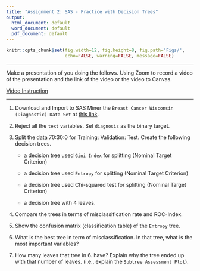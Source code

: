 ```yaml
---
title: "Assignment 2: SAS - Practice with Decision Trees"
output:
  html_document: default
  word_document: default
  pdf_document: default
---
```


```r
knitr::opts_chunk$set(fig.width=12, fig.height=8, fig.path='Figs/',
                      echo=FALSE, warning=FALSE, message=FALSE)
```


-------

Make a presentation of you doing the follows. Using Zoom to record a video of the presentation and the link of the video or the video to Canvas.

[Video Instruction](https://bryant.hosted.panopto.com/Panopto/Pages/Viewer.aspx?id=59129bd3-7152-4f94-9988-b36001446e0f)

-------

1. Download and Import to SAS Miner the `Breast Cancer Wisconsin (Diagnostic) Data Set` at [this link](../data/breast_cancer.csv). 

2. Reject all the `text` variables.  Set `diagnosis` as the binary target. 

3. Split the data 70:30:0 for Training: Validation: Test. Create the following decision trees.  

    - a decision tree used `Gini Index` for splitting (Nominal Target Criterion)
  
    - a decision tree used `Entropy` for splitting (Nominal Target Criterion)
  
    - a decision tree used Chi-squared test for splitting (Nominal Target Criterion)
  
    - a decision tree with 4 leaves. 

4. Compare the trees in terms of misclassification rate and ROC-Index. 

5. Show the confusion matrix (classification table) of the `Entropy` tree.

6. What is the best tree in term of misclassification.  In that tree, what is the most important variables? 

7. How many leaves that tree in 6. have? Explain why the tree ended up with that number of leaves. (i.e., explain the `Subtree Assessment Plot`).






